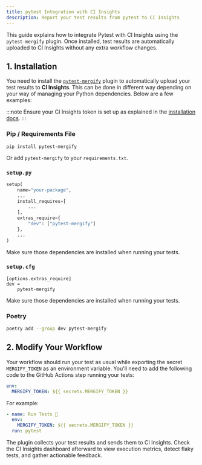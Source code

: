 ```yaml
---
title: pytest Integration with CI Insights
description: Report your test results from pytest to CI Insights
---
```



<IntegrationLogo src={pytestLogo} alt="Pytest logo"/>

This guide explains how to integrate Pytest with CI Insights using the
`pytest-mergify` plugin. Once installed, test results are automatically
uploaded to CI Insights without any extra workflow changes.

## 1. Installation

You need to install the
[`pytest-mergify`](https://pypi.python.org/pypi/pytest-mergify) plugin to
automatically upload your
test results to **CI Insights**. This can be done in different way depending on
your way of managing your Python dependencies. Below are a few examples:

:::note
  Ensure your CI Insights token is set up as explained in the [installation
  docs](/ci-insights#enabling-ci-insights-for-github).
:::

### Pip / Requirements File

`pip install pytest-mergify`

Or add `pytest-mergify` to your `requirements.txt`.

### `setup.py`

```python
setup(
    name="your-package",
    ...
    install_requires=[
        ...
    ],
    extras_require={
        "dev": ["pytest-mergify"]
    },
    ...
)
```

Make sure those dependencies are installed when running your tests.

### `setup.cfg`

```config
[options.extras_require]
dev =
    pytest-mergify
```

Make sure those dependencies are installed when running your tests.

### Poetry

```bash
poetry add --group dev pytest-mergify
```

## 2. Modify Your Workflow

Your workflow should run your test as usual while exporting the secret
`MERGIFY_TOKEN` as an environment variable. You'll need to add the following
code to the GitHub Actions step running your tests:

```yaml
env:
  MERGIFY_TOKEN: ${{ secrets.MERGIFY_TOKEN }}
```

For example:

```yaml
- name: Run Tests 🧪
  env:
    MERGIFY_TOKEN: ${{ secrets.MERGIFY_TOKEN }}
  run: pytest
```

The plugin collects your test results and sends them to CI Insights. Check the
CI Insights dashboard afterward to view execution metrics, detect flaky tests,
and gather actionable feedback.
